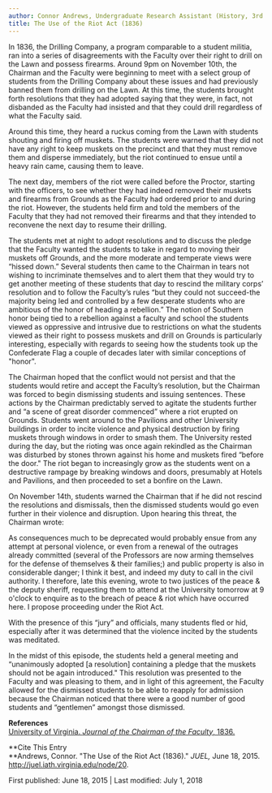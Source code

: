```yaml
---
author: Connor Andrews, Undergraduate Research Assistant (History, 3rd year)
title: The Use of the Riot Act (1836)
---
```

In 1836, the Drilling Company, a program comparable to a student militia, ran into a series of disagreements with the Faculty over their right to drill on the Lawn and possess firearms. Around 9pm on November 10th, the Chairman and the Faculty were beginning to meet with a select group of students from the Drilling Company about these issues and had previously banned them from drilling on the Lawn. At this time, the students brought forth resolutions that they had adopted saying that they were, in fact, not disbanded as the Faculty had insisted and that they could drill regardless of what the Faculty said.

Around this time, they heard a ruckus coming from the Lawn with students shouting and firing off muskets. The students were warned that they did not have any right to keep muskets on the precinct and that they must remove them and disperse immediately, but the riot continued to ensue until a heavy rain came, causing them to leave.

The next day, members of the riot were called before the Proctor, starting with the officers, to see whether they had indeed removed their muskets and firearms from Grounds as the Faculty had ordered prior to and during the riot. However, the students held firm and told the members of the Faculty that they had not removed their firearms and that they intended to reconvene the next day to resume their drilling.

The students met at night to adopt resolutions and to discuss the pledge that the Faculty wanted the students to take in regard to moving their muskets off Grounds, and the more moderate and temperate views were “hissed down.” Several students then came to the Chairman in tears not wishing to incriminate themselves and to alert them that they would try to get another meeting of these students that day to rescind the military corps’ resolution and to follow the Faculty’s rules “but they could not succeed-the majority being led and controlled by a few desperate students who are ambitious of the honor of heading a rebellion.” The notion of Southern honor being tied to a rebellion against a faculty and school the students viewed as oppressive and intrusive due to restrictions on what the students viewed as their right to possess muskets and drill on Grounds is particularly interesting, especially with regards to seeing how the students took up the Confederate Flag a couple of decades later with similar conceptions of "honor". 

The Chairman hoped that the conflict would not persist and that the students would retire and accept the Faculty’s resolution, but the Chairman was forced to begin dismissing students and issuing sentences. These actions by the Chairman predictably served to agitate the students further and “a scene of great disorder commenced” where a riot erupted on Grounds. Students went around to the Pavilions and other University buildings in order to incite violence and physical destruction by firing muskets through windows in order to smash them. The University rested during the day, but the rioting was once again rekindled as the Chairman was disturbed by stones thrown against his home and muskets fired “before the door." The riot began to increasingly grow as the students went on a destructive rampage by breaking windows and doors, presumably at Hotels and Pavilions, and then proceeded to set a bonfire on the Lawn.

On November 14th, students warned the Chairman that if he did not rescind the resolutions and dismissals, then the dismissed students would go even further in their violence and disruption. Upon hearing this threat, the Chairman wrote:

As consequences much to be deprecated would probably ensue from any attempt at personal violence, or even from a renewal of the outrages already committed (several of the Professors are now arming themselves for the defense of themselves & their families;) and public property is also in considerable danger; I think it best, and indeed my duty to call in the civil authority. I therefore, late this evening, wrote to two justices of the peace & the deputy sheriff, requesting them to attend at the University tomorrow at 9 o'clock to enquire as to the breach of peace & riot which have occurred here. I propose proceeding under the Riot Act.

With the presence of this “jury” and officials, many students fled or hid, especially after it was determined that the violence incited by the students was meditated.

In the midst of this episode, the students held a general meeting and “unanimously adopted \[a resolution\] containing a pledge that the muskets should not be again introduced." This resolution was presented to the Faculty and was pleasing to them, and in light of this agreement, the Faculty allowed for the dismissed students to be able to reapply for admission because the Chairman noticed that there were a good number of good students and “gentlemen” amongst those dismissed.

**References**  
[University of Virginia. _Journal of the Chairman of the Faculty_, 1836.](http://juel.iath.virginia.edu/minishowcase/ "University of Virginia. Journal of the Chairman of the Faculty, 1836.")

**Cite This Entry  
**Andrews, Connor. "The Use of the Riot Act (1836)." _JUEL,_ June 18, 2015. http://juel.iath.virginia.edu/node/20.

First published: June 18, 2015 | Last modified: July 1, 2018